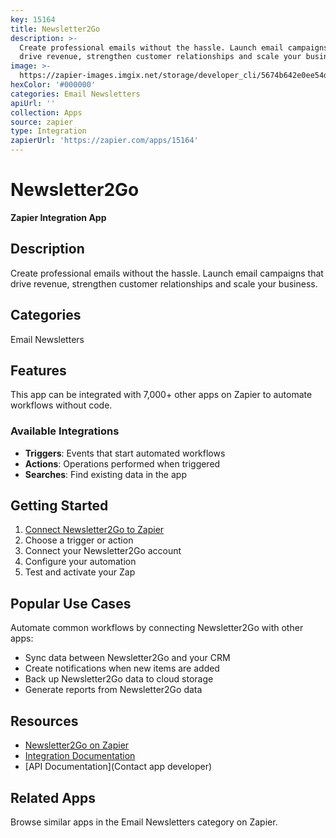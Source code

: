 ```yaml
---
key: 15164
title: Newsletter2Go
description: >-
  Create professional emails without the hassle. Launch email campaigns that
  drive revenue, strengthen customer relationships and scale your business.
image: >-
  https://zapier-images.imgix.net/storage/developer_cli/5674b642e0ee54d9436079a838ecb1cd.png?auto=format%2Ccompress&ixlib=python-3.0.0&q=50
hexColor: '#000000'
categories: Email Newsletters
apiUrl: ''
collection: Apps
source: zapier
type: Integration
zapierUrl: 'https://zapier.com/apps/15164'
---
```

# Newsletter2Go

**Zapier Integration App**

## Description

Create professional emails without the hassle. Launch email campaigns that drive revenue, strengthen customer relationships and scale your business.

## Categories

Email Newsletters

## Features

This app can be integrated with 7,000+ other apps on Zapier to automate workflows without code.

### Available Integrations

- **Triggers**: Events that start automated workflows
- **Actions**: Operations performed when triggered
- **Searches**: Find existing data in the app

## Getting Started

1. [Connect Newsletter2Go to Zapier](https://zapier.com/apps/15164)
2. Choose a trigger or action
3. Connect your Newsletter2Go account
4. Configure your automation
5. Test and activate your Zap

## Popular Use Cases

Automate common workflows by connecting Newsletter2Go with other apps:

- Sync data between Newsletter2Go and your CRM
- Create notifications when new items are added
- Back up Newsletter2Go data to cloud storage
- Generate reports from Newsletter2Go data

## Resources

- [Newsletter2Go on Zapier](https://zapier.com/apps/15164)
- [Integration Documentation](https://zapier.com/apps/15164/integrations)
- [API Documentation](Contact app developer)

## Related Apps

Browse similar apps in the Email Newsletters category on Zapier.
